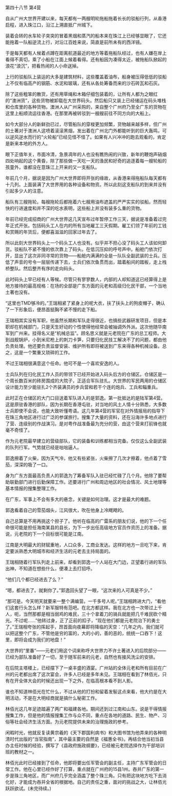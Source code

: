 

第四十八节 第4营

自从广州大世界开建以来，每天都有一两艘明轮拖船拖着长长的驳船行列，从香港启程，进入珠江口，沿江上溯直抵广州城下。

装着会转的水车轮子突突的冒着黑烟和蒸汽的船本来在珠江上已经够显眼了，它还能拖着一队船逆流上行，对沿江百姓来说，简直是前所未有的西洋镜。

于是每天都有人候着点蹲在距离航道最近的地方等着拖船队经过，也有人嫌在岸上看得不真切，乘了小船在江面上候着看得。还有船因为凑得太近，被拖船队掀起的浪花“浪沉”，把看热闹的人小命送掉。

上行的驳船队上装运的大多是建筑材料，这些覆盖着油布，船身被压得低低的驳船上不仅有临高产的钢筋、水泥和玻璃，还有从各处筹备而来的沙石砖瓦和石灰。

除了这些粗笨的散货，还有用草绳和木箱仔细包装着的，让所有人都为之眼红的“澳洲货”，这些货物被卸载在大世界码头。然后船只又装上已经储运在码头堆栈和仓库里的各种货物。澳洲人从广州采购的，来自整个广州府乃至全广东的货物在这里上船顺流运往香港。在那里再被转驳到一艘艘前往不同方向的大船上。

如今大部分人的新鲜劲已过，尽管船队的穿梭更加频繁，货物越来越多样，但广州的土著对于澳洲人这喷着滚滚黑烟，发出着在广州北门外都能听到的巨大轰鸣，可以逆风逆水而行的“火轮船”已经见怪不怪了。如果有人兴冲冲的跑去观看的，肯定是新来本地的外方人。

眼下正值年关，市面冷清，急景凋年的人也没有瞧热闹的兴致，新年的鞭炮声硝烟四处响起的这个黄昏，除了那些做一天吃一天的渔民和好奇的追逐着每一艘轮船的孩童外，谁都没在意珠江上开来的又一支船队。

年前几个月，据说是因为广州大世界即将开张的缘故，从香港来得拖船队每天都有十几列。上面装满了大世界用的各种设备和物资。所以此刻这支船队的到来并没有引起多少人的注意。

船队有三艘拖轮。每艘拖轮后都拖着六七艘用油布遮盖的严严实实的驳船。然而轻快的行进速度和并不深的吃水表明，这些船上并没有装多么重的货物。

年前已经完成招商的广州大世界这几天宣布过年暂停工作三天，据说是准备着过完年正式开张。包括码头工人在内的所有当地雇工三天假期。雇工们领了年前的工钱和赏赐的年货后，便都喜滋滋的回家过年去了。

所以此刻大世界码头上一个码头工人也没有。似乎并不担心没了码头工人该如何卸货。驳船队不紧不慢的依次靠上了码头。在低沉压抑的呼号声中。船舱门依次打开，显出了这次非同寻常的货物――船舱内满满的全是一队队全副武装的士兵。压低了声音的号令一层层传递下去，士兵们依次鱼贯而出，踏着船间的踏板，走上栈桥整队。然后整齐有序的走向码头。

此时码头上早已经有人等候。尽管只有寥寥数人，内部的人却知道这已经算得上是地方接待的最高规格：在场的全部是广东方面的元老和高级归化民干部，一个当地土著也没有。

“这里也TMD够冷的。”王瑞相紧了紧身上的呢大衣，扶了扶头上的狗皮帽子，确认了一下形象后，便昂首挺胸不紧不慢的走下船。

王瑞相其实没有军职，他虽然长期和军队走得很近，也搞些武器研发项目，但是本职却在机械部门，只是天生好动的个性使得他经常会被抽调外外派。这次他随华南军到广州来。挂得名义是“机械总监”。顾名思义就是元老院在广东的总工程师。大到战舰锅炉，小到米尼枪上的刺刀卡笋，只要归化民技工解决不了的问题，都由他负责处理。他还要负责监督安装、维护所有即将被送到广东来得各种机械设备。总之，这是一个繁重又琐碎的工作。

不过王瑞相很满意这个任命。他可不是一个喜欢安逸的人。

士兵队列在归化民工作人员的带领下已经开始进入码头后方的仓储区。仓储区是一个周长数百米的砖房围成的大院子，正适合军队驻扎。大世界的军民两用的仓储区设计能力至少能驻扎2个齐装满员的步兵营和若干个连的炮兵、工兵和辎重兵。

此时正在仓储区的大门口目送着军队进入的是郭逸。第一批抵达的是陆军第4营。这是原驻香港的部队，因为长期在香港屯驻，对当地的风土人情十分熟悉，大多数士兵即使不会说，也能大致听懂粤语。这几年第4营的军官在对外情报局的指导下在珠三角地区进行过广泛的参谋旅行。搜集了大量的资料，还在沿海许多地点进行了营、连级别的作战演习。是对粤作战准备最为充分的营，由这个营来打前锋也就毫不奇怪了。

作为元老院最早建立的营级部队，它的装备和训练都相当完备。仅仅这么全副武装的队列行军。气势就已经是咄咄逼人。

郭逸擦着了火柴，因为天气冷，他又有些紧张，火柴擦了几次才擦着，他点着了雪茄，深深的吸了一口。

身为广东方面最高负责人的郭逸为了筹备军队入驻已经忙碌了几个月。他除了要帮助联勤部门进行后勤保障工作。还要进行广州和周边地区的社会情况、风土地理等基本情报的搜集整理工作。

在广东，军事上不会有多大的悬念，关键是如何治理。这才是最大的难题。

郭逸看着自己的雪茄烟头，江风很大，吹在他身上冷飕飕的。

自己总算是不用再挑这个担子了。他听在临高的广雷系的朋友们说，他的下一个任命很可能是担任海南某县的县长，为下一步出任高级地方官员作资历上的准备。据说，元老院的下一个目标很可能是江南。

江南是大明最大的财赋重地，人口众多，工商业发达。这样的地方一旦吃下来，肯定要派熟悉大明城市和经济生活的元老去主持局面的。

王瑞相随着行军队列走上前来，却看到郭逸一个人站在大门边，正望着行进的军队出神，不知道在想些什么，便凑上去打招呼。

“他们几个都已经进去了么？”

“嗯，都进去了。就剩你了。”郭逸回头望了一眼，“这次来的人可真是不少。”

“那可是。今天明天就要来一整个满编营。一千多号人呢。”王瑞相跨进大门，“看他们这套行头怎么样？新军服特有范吧。在北方都这样。我在北方也一次带过上千人，呃，当然那都是相当弱鸡的难民，三十个拿着刀的骑兵就能把几千难民砍个精光。不过呢……”他转过身，正了正前的扣子，“现在他们都是元老院治下的勇士了。”王瑞相夸张的挥起手，昂首面向夜幕即将降临的天空：“几年之内，我们就可以把这整个广东，不管他是穷的富的，大的小的，善的恶的，统统一口吞下！这里，即将会成为我们的地盘！”

大世界的“里番”――元老们用这个词来称呼大世界力不许土著进入的后院部分――已经为部队准备好了一切，至于随军前来的元老，自然也有接风洗尘的安排。

在后院主塔楼上，已经摆下了一桌丰盛的酒宴。广州站的全体元老和所有目前在广州的元老都出席了这次宴会，许多人已经是多年未见。王瑞相在看到了林佰光，只有在开全体大会的时候还出现一下之外，在临高根本看不到人影。

谁也不知道林佰光在忙什么，不过从他的打扮和留着发髻这点来看，他大约是在大明活动，不是在大明经商就是搞什么秘密工作。

林佰光这几年足迹踏遍了两广和福建各地。期间还到过江南和山东。说是干得情报搜集工作，但是他的情报搜集工作与众不同，重点在各地的道路、民生、物产、习俗等社会经济生活方面。为元老院提供未来的治理施政的参考。

闲暇时光，他就反复读黄宗羲的《天下郡国利病书》和大图书馆为他弄来的各种明清时代出版的“当官指南”，其中最主要的自然是《福惠全书》。再结合他当初当县办主任时候的经验，撰写了《县政府施政纲要》，已经被元老院选择作为干部培训班的教材之一。

林佰光此时已经接到了任命，他即将要出任军管会的副主任，主持广东军管会的日常工作。他在心里已经作好了打算，重点就在广州府的15县1州。吞并广东的第一步是珠三角地区，而广州府几乎完全涵盖了整个珠三角。只有把这块地方吃下去消化好，才能成为吞并全省的根据地。自己的责任之重，面对的挑战之大，让林佰光跃跃欲试。(未完待续。)

